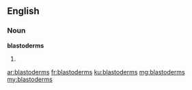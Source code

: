 ==English==

===Noun===
'''blastoderms'''

# {{plural of|blastoderm}}

[[ar:blastoderms]]
[[fr:blastoderms]]
[[ku:blastoderms]]
[[mg:blastoderms]]
[[my:blastoderms]]